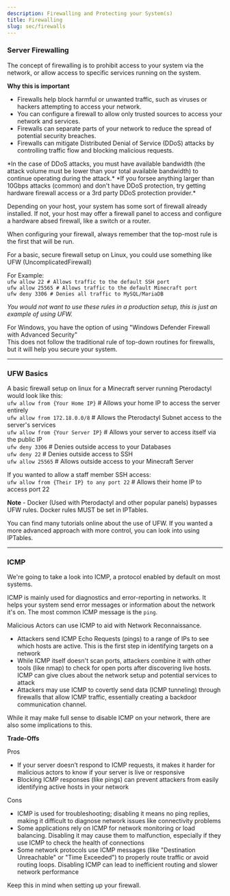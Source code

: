 ```yaml
---
description: Firewalling and Protecting your System(s)
title: Firewalling
slug: sec/firewalls
---
```


### Server Firewalling

The concept of firewalling is to prohibit access to your system via the network, or allow access to specific services running on the system.

**Why this is important**
<ul class="pl-5 list-disc">
    <li>Firewalls help block harmful or unwanted traffic, such as viruses or hackers attempting to access your network.</li>
    <li>You can configure a firewall to allow only trusted sources to access your network and services.</li>
    <li>Firewalls can separate parts of your network to reduce the spread of potential security breaches.</li>
    <li>Firewalls can mitigate Distributed Denial of Service (DDoS) attacks by controlling traffic flow and blocking malicious requests.</li>
</ul>
*In the case of DDoS attacks, you must have available bandwidth (the attack volume must be lower than your total available bandwidth) to continue operating during the attack.*  
*If you forsee anything larger than 10Gbps attacks (common) and don't have DDoS protection, try getting hardware firewall access or a 3rd party DDoS protection provider.*

Depending on your host, your system has some sort of firewall already installed. If not, your host may offer a firewall panel to access and configure a hardware absed firewall, like a switch or a router.

When configuring your firewall, always remember that the top-most rule is the first that will be run. 

For a basic, secure firewall setup on Linux, you could use something like UFW (UncomplicatedFirewall)

For Example:  
`ufw allow 22 # Allows traffic to the default SSH port`  
`ufw allow 25565 # Allows traffic to the default Minecraft port`  
`ufw deny 3306 # Denies all traffic to MySQL/MariaDB`  

*You would not want to use these rules in a production setup, this is just an example of using UFW.*

For Windows, you have the option of using "Windows Defender Firewall with Advanced Security"  
This does not follow the traditional rule of top-down routines for firewalls, but it will help you secure your system.

---

### UFW Basics

A basic firewall setup on linux for a Minecraft server running Pterodactyl would look like this:  
`ufw allow from {Your Home IP}` # Allows your home IP to access the server entirely  
`ufw allow from 172.18.0.0/8` # Allows the Pterodactyl Subnet access to the server's services  
`ufw allow from {Your Server IP}` # Allows your server to access itself via the public IP  
`ufw deny 3306` # Denies outside access to your Databases  
`ufw deny 22` # Denies outside access to SSH  
`ufw allow 25565` # Allows outside access to your Minecraft Server  
  
If you wanted to allow a staff member SSH access:  
`ufw allow from {Their IP} to any port 22` # Allows their home IP to access port 22

**Note** - Docker (Used with Pterodactyl and other popular panels) bypasses UFW rules. Docker rules MUST be set in IPTables.

You can find many tutorials online about the use of UFW. If you wanted a more advanced approach with more control, you can look into using IPTables.

---

### ICMP

We're going to take a look into ICMP, a protocol enabled by default on most systems.

ICMP is mainly used for diagnostics and error-reporting in networks. It helps your system send error messages or information about the network it's on. The most common ICMP message is the `ping`.

Malicious Actors can use ICMP to aid with Network Reconnaissance.
<ul class="pl-5 list-disc">
    <li>Attackers send ICMP Echo Requests (pings) to a range of IPs to see which hosts are active. This is the first step in identifying targets on a network</li>
    <li>While ICMP itself doesn't scan ports, attackers combine it with other tools (like nmap) to check for open ports after discovering live hosts. ICMP can give clues about the network setup and potential services to attack</li>
    <li>Attackers may use ICMP to covertly send data (ICMP tunneling) through firewalls that allow ICMP traffic, essentially creating a backdoor communication channel.</li>
</ul>

While it may make full sense to disable ICMP on your network, there are also some implications to this.

**Trade-Offs**  
  
Pros
<ul class="pl-5 list-disc">
    <li>If your server doesn’t respond to ICMP requests, it makes it harder for malicious actors to know if your server is live or responsive</li>
    <li>Blocking ICMP responses (like pings) can prevent attackers from easily identifying active hosts in your network</li>
</ul>  
  
Cons
<ul class="pl-5 list-disc">
    <li>ICMP is used for troubleshooting; disabling it means no ping replies, making it difficult to diagnose network issues like connectivity problems</li>
    <li>Some applications rely on ICMP for network monitoring or load balancing. Disabling it may cause them to malfunction, especially if they use ICMP to check the health of connections</li>
    <li>Some network protocols use ICMP messages (like "Destination Unreachable" or "Time Exceeded") to properly route traffic or avoid routing loops. Disabling ICMP can lead to inefficient routing and slower network performance</li>
</ul>

Keep this in mind when setting up your firewall.
